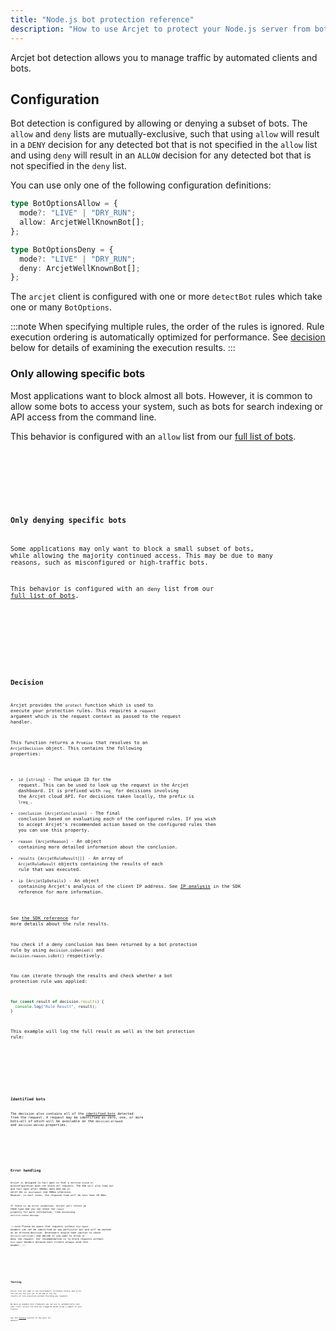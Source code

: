 ```yaml
---
title: "Node.js bot protection reference"
description: "How to use Arcjet to protect your Node.js server from bots."
---
```



Arcjet bot detection allows you to manage traffic by automated clients and bots.

## Configuration

Bot detection is configured by allowing or denying a subset of bots. The `allow`
and `deny` lists are mutually-exclusive, such that using `allow` will result in
a `DENY` decision for any detected bot that is not specified in the `allow` list
and using `deny` will result in an `ALLOW` decision for any detected bot that is
not specified in the `deny` list.

You can use only one of the following configuration definitions:

```ts
type BotOptionsAllow = {
  mode?: "LIVE" | "DRY_RUN";
  allow: ArcjetWellKnownBot[];
};
```

```ts
type BotOptionsDeny = {
  mode?: "LIVE" | "DRY_RUN";
  deny: ArcjetWellKnownBot[];
};
```

The `arcjet` client is configured with one or more `detectBot` rules which take
one or many `BotOptions`.

:::note
When specifying multiple rules, the order of the rules is ignored. Rule
execution ordering is automatically optimized for performance. See
[decision](#decision) below for details of examining the execution results.
:::

### Only allowing specific bots

Most applications want to block almost all bots. However, it is common to allow
some bots to access your system, such as bots for search indexing or API
access from the command line.

This behavior is configured with an `allow` list from our [full list of
bots](https://arcjet.com/bot-list).

<Tabs>
  <TabItem label="TS">
    <Code code={AllowingBotsTS} lang="ts" />
  </TabItem>
  <TabItem label="JS">
    <Code code={AllowingBotsJS} lang="js" />
  </TabItem>
</Tabs>

### Only denying specific bots

Some applications may only want to block a small subset of bots, while allowing
the majority continued access. This may be due to many reasons, such as
misconfigured or high-traffic bots.

This behavior is configured with an `deny` list from our [full list of
bots](https://arcjet.com/bot-list).

<Tabs>
  <TabItem label="TS">
    <Code code={DenyingBotsTS} lang="ts" />
  </TabItem>
  <TabItem label="JS">
    <Code code={DenyingBotsJS} lang="js" />
  </TabItem>
</Tabs>

## Decision

Arcjet provides the `protect` function which is used to execute your protection
rules. This requires a `request` argument which is the request context as passed
to the request handler.

This function returns a `Promise` that resolves to an
`ArcjetDecision` object. This contains the following properties:

- `id` (`string`) - The unique ID for the request. This can be used to look up
  the request in the Arcjet dashboard. It is prefixed with `req_` for decisions
  involving the Arcjet cloud API. For decisions taken locally, the prefix is
  `lreq_`.
- `conclusion` (`ArcjetConclusion`) - The final conclusion based on evaluating
  each of the configured rules. If you wish to accept Arcjet's recommended
  action based on the configured rules then you can use this property.
- `reason` (`ArcjetReason`) - An object containing more detailed
  information about the conclusion.
- `results` (`ArcjetRuleResult[]`) - An array of `ArcjetRuleResult` objects
  containing the results of each rule that was executed.
- `ip` (`ArcjetIpDetails`) - An object containing Arcjet's analysis of the
  client IP address. See [IP analysis](/reference/nodejs/#ip-analysis) in the
  SDK reference for more information.

See [the SDK reference](/reference/nodejs#results) for more details about the
rule results.

You check if a deny conclusion has been returned by a bot protection rule by
using `decision.isDenied()` and `decision.reason.isBot()` respectively.

You can iterate through the results and check whether a bot protection rule was
applied:

```ts
for (const result of decision.results) {
  console.log("Rule Result", result);
}
```

This example will log the full result as well as the bot protection rule:

<Tabs>
  <TabItem label="TS">
    <Code code={DecisionLogTS} lang="ts" />
  </TabItem>
  <TabItem label="JS">
    <Code code={DecisionLogJS} lang="js" />
  </TabItem>
</Tabs>

### Identified bots

The decision also contains all of the [identified
bots](/bot-protection/identifying-bots) detected from the request. A request may
be identified as zero, one, or more bots—all of which will be available on the
`decision.allowed` and `decision.denied` properties.

<Tabs>
  <TabItem label="TS">
    <Code code={IdentifiedBotsTS} lang="ts" />
  </TabItem>
  <TabItem label="JS">
    <Code code={IdentifiedBotsJS} lang="js" />
  </TabItem>
</Tabs>

## Error handling

Arcjet is designed to fail open so that a service issue or misconfiguration does
not block all requests. The SDK will also time out and fail open after 1000ms
when `NODE_ENV` or `ARCJET_ENV` is `development` and 500ms otherwise. However,
in most cases, the response time will be less than 20-30ms.

If there is an error condition, Arcjet will return an
`ERROR` type and you can check the `reason` property for more information, like
accessing `decision.reason.message`.

:::note
Please be aware that requests without `User-Agent` headers can not be identified
as any particular bot and will be marked as an errored decision. Developers
should take caution to check `decision.isErrored()` and decide if you want to
allow or deny the request. Our recommendation is to block requests without
`User-Agent` headers because most clients always send this header.
:::

<Tabs>
  <TabItem label="TS">
    <Code code={ErrorsTS} lang="ts" />
  </TabItem>
  <TabItem label="JS">
    <Code code={ErrorsJS} lang="js" />
  </TabItem>
</Tabs>

## Testing

Arcjet runs the same in any environment, including locally and in CI. You can
use the `mode` set to `DRY_RUN` to log the results of rule execution without
blocking any requests.

We have an example test framework you can use to automatically test your rules.
Arcjet can also be triggered based using a sample of your traffic.

See the [Testing](/testing) section of the docs for details.

<Comments />
